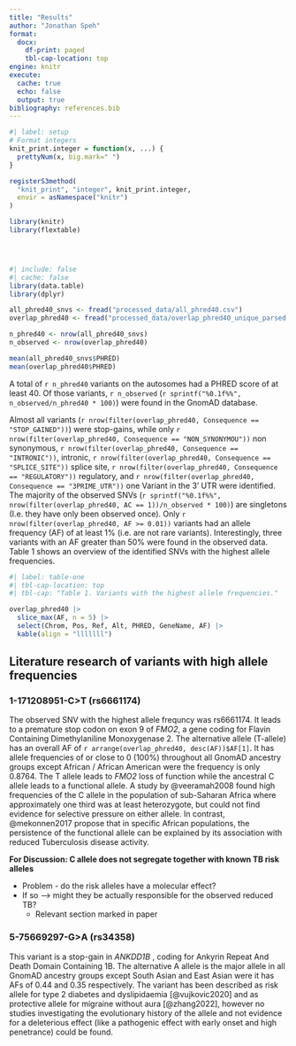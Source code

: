 ```yaml
---
title: "Results"
author: "Jonathan Speh"
format:
  docx:
    df-print: paged 
    tbl-cap-location: top
engine: knitr
execute: 
  cache: true
  echo: false
  output: true
bibliography: references.bib
---
```


```r
#| label: setup
# Format integers
knit_print.integer = function(x, ...) {
  prettyNum(x, big.mark=" ")
}

registerS3method(
  "knit_print", "integer", knit_print.integer,
  envir = asNamespace("knitr")
)

library(knitr)
library(flextable)





```

```r
#| include: false
#| cache: false
library(data.table)
library(dplyr)

all_phred40_snvs <- fread("processed_data/all_phred40.csv")
overlap_phred40 <- fread("processed_data/overlap_phred40_unique_parsed.csv")

n_phred40 <- nrow(all_phred40_snvs)
n_observed <- nrow(overlap_phred40)

mean(all_phred40_snvs$PHRED)
mean(overlap_phred40$PHRED)
```

A total of `r n_phred40` variants on the autosomes had a PHRED score of at least 40. Of those variants, `r n_observed` (`r sprintf("%0.1f%%", n_observed/n_phred40 * 100)`) were found in the GnomAD database.

Almost all variants (`r nrow(filter(overlap_phred40, Consequence == "STOP_GAINED"))`) were stop-gains, while only `r nrow(filter(overlap_phred40, Consequence == "NON_SYNONYMOU"))` non synonymous, `r nrow(filter(overlap_phred40, Consequence == "INTRONIC"))`, intronic, `r nrow(filter(overlap_phred40, Consequence == "SPLICE_SITE"))` splice site, `r nrow(filter(overlap_phred40, Consequence == "REGULATORY"))` regulatory, and `r nrow(filter(overlap_phred40, Consequence == "3PRIME_UTR"))` one Variant in the 3' UTR were identified. The majority of the observed SNVs (`r sprintf("%0.1f%%", nrow(filter(overlap_phred40, AC == 1))/n_observed * 100)`) are singletons (I.e. they have only been observed once). Only `r nrow(filter(overlap_phred40, AF >= 0.01))` variants had an allele frequency (AF) of at least 1% (i.e. are not rare variants). Interestingly, three variants with an AF greater than 50% were found in the observed data. Table 1 shows an overview of the identified SNVs with the highest allele frequencies.

```r
#| label: table-one
#| tbl-cap-location: top
#| tbl-cap: "Table 1. Variants with the highest allele frequencies."  

overlap_phred40 |>
  slice_max(AF, n = 5) |>
  select(Chrom, Pos, Ref, Alt, PHRED, GeneName, AF) |>
  kable(align = "lllllll") 

```

## Literature research of variants with high allele frequencies

### 1-171208951-C\>T (rs6661174)

The observed SNV with the highest allele frequncy was rs6661174. It leads to a premature stop codon on exon 9 of *FMO2*, a gene coding for Flavin Containing Dimethylaniline Monoxygenase 2. The alternative allele (T-allele) has an overall AF of `r arrange(overlap_phred40, desc(AF))$AF[1]`. It has allele frequencies of or close to 0 (100%) throughout all GnomAD ancestry groups except African / African American were the frequency is only 0.8764. The T allele leads to *FMO2* loss of function while the ancestral C allele leads to a functional allele. A study by @veeramah2008 found high frequencies of the C allele in the population of sub-Saharan Africa where approximately one third was at least heterozygote, but could not find evidence for selective pressure on either allele. In contrast, @mekonnen2017 propose that in specific African populations, the persistence of the functional allele can be explained by its association with reduced Tuberculosis disease activity.

**For Discussion: C allele does not segregate together with known TB risk alleles**

-   Problem - do the risk alleles have a molecular effect?
-   If so –\> might they be actually responsible for the observed reduced TB?
    -   Relevant section marked in paper

### 5-75669297-G\>A (rs34358)

This variant is a stop-gain in *ANKDD1B* , coding for Ankyrin Repeat And Death Domain Containing 1B. The alternative A allele is the major allele in all GnomAD ancestry groups except South Asian and East Asian were it has AFs of 0.44 and 0.35 respectively. The variant has been described as risk allele for type 2 diabetes and dyslipidaemia [@vujkovic2020] and as protective allele for migraine without aura [@zhang2022], however no studies investigating the evolutionary history of the allele and not evidence for a deleterious effect (like a pathogenic effect with early onset and high penetrance) could be found.
